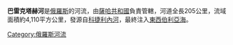 '''巴雷克塔赫河'''是[[俄羅斯|俄羅斯]]的河流，由[[薩哈共和國|薩哈共和國]]負責管轄，河道全長205公里，流域面積約4,110平方公里，發源自[[科捷利內河|科捷利內河]]，最終注入[[東西伯利亞海|東西伯利亞海]]。

{{Russia-geo-stub}}

[[Category:俄羅斯河流|Category:俄羅斯河流]]